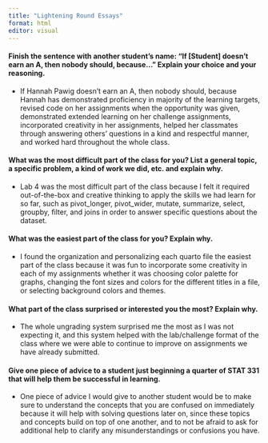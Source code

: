 ```yaml
---
title: "Lightening Round Essays"
format: html
editor: visual
---
```


#### Finish the sentence with another student's name: "If \[Student\] doesn't earn an A, then nobody should, because..." Explain your choice and your reasoning.

-   If Hannah Pawig doesn't earn an A, then nobody should, because Hannah has demonstrated proficiency in majority of the learning targets, revised code on her assignments when the opportunity was given, demonstrated extended learning on her challenge assignments, incorporated creativity in her assignments, helped her classmates through answering others' questions in a kind and respectful manner, and worked hard throughout the whole class.

#### What was the most difficult part of the class for you? List a general topic, a specific problem, a kind of work we did, etc. and explain why.

-   Lab 4 was the most difficult part of the class because I felt it required out-of-the-box and creative thinking to apply the skills we had learn for so far, such as pivot_longer, pivot_wider, mutate, summarize, select, groupby, filter, and joins in order to answer specific questions about the dataset.

#### What was the easiest part of the class for you? Explain why.

-   I found the organization and personalizing each quarto file the easiest part of the class because it was fun to incorporate some creativity in each of my assignments whether it was choosing color palette for graphs, changing the font sizes and colors for the different titles in a file, or selecting background colors and themes.

#### What part of the class surprised or interested you the most? Explain why.

-   The whole ungrading system surprised me the most as I was not expecting it, and this system helped with the lab/challenge format of the class where we were able to continue to improve on assignments we have already submitted.

#### Give one piece of advice to a student just beginning a quarter of STAT 331 that will help them be successful in learning.

-   One piece of advice I would give to another student would be to make sure to understand the concepts that you are confused on immediately because it will help with solving questions later on, since these topics and concepts build on top of one another, and to not be afraid to ask for additional help to clarify any misunderstandings or confusions you have.

